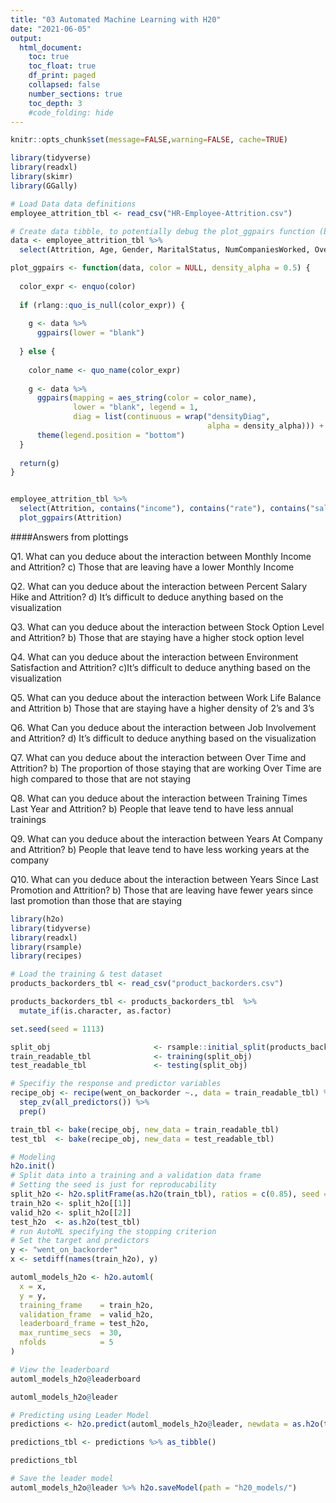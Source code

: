 ```yaml
---
title: "03 Automated Machine Learning with H20"
date: "2021-06-05"
output:
  html_document:
    toc: true
    toc_float: true
    df_print: paged
    collapsed: false
    number_sections: true
    toc_depth: 3
    #code_folding: hide
---
```


```r
knitr::opts_chunk$set(message=FALSE,warning=FALSE, cache=TRUE)
```

```r
library(tidyverse)
library(readxl)
library(skimr)
library(GGally)

# Load Data data definitions
employee_attrition_tbl <- read_csv("HR-Employee-Attrition.csv")

# Create data tibble, to potentially debug the plot_ggpairs function (because it has a data argument)
data <- employee_attrition_tbl %>%
  select(Attrition, Age, Gender, MaritalStatus, NumCompaniesWorked, Over18, DistanceFromHome)

plot_ggpairs <- function(data, color = NULL, density_alpha = 0.5) {
  
  color_expr <- enquo(color)
  
  if (rlang::quo_is_null(color_expr)) {
    
    g <- data %>%
      ggpairs(lower = "blank") 
    
  } else {
    
    color_name <- quo_name(color_expr)
    
    g <- data %>%
      ggpairs(mapping = aes_string(color = color_name), 
              lower = "blank", legend = 1,
              diag = list(continuous = wrap("densityDiag", 
                                            alpha = density_alpha))) +
      theme(legend.position = "bottom")
  }
  
  return(g)
}


employee_attrition_tbl %>%
  select(Attrition, contains("income"), contains("rate"), contains("salary"), contains("stock")) %>%
  plot_ggpairs(Attrition)

```
####Answers from plottings

Q1. What can you deduce about the interaction between Monthly Income and Attrition?
c) Those that are leaving have a lower Monthly Income

Q2. What can you deduce about the interaction between Percent Salary Hike and Attrition? 
d) It’s difficult to deduce anything based on the visualization

Q3. What can you deduce about the interaction between Stock Option Level and Attrition?
b) Those that are staying have a higher stock option level

Q4. What can you deduce about the interaction between Environment Satisfaction and Attrition? 
c)It’s difficult to deduce anything based on the visualization

Q5. What can you deduce about the interaction between Work Life Balance and Attrition 
b) Those that are staying have a higher density of 2’s and 3’s

Q6. What Can you deduce about the interaction between Job Involvement and Attrition? 
d) It’s difficult to deduce anything based on the visualization

Q7. What can you deduce about the interaction between Over Time and Attrition?
b) The proportion of those staying that are working Over Time are high compared to those that are not staying

Q8. What can you deduce about the interaction between Training Times Last Year and Attrition? 
b) People that leave tend to have less annual trainings

Q9. What can you deduce about the interaction between Years At Company and Attrition?
b) People that leave tend to have less working years at the company

Q10. What can you deduce about the interaction between Years Since Last Promotion and Attrition? 
b) Those that are leaving have fewer years since last promotion than those that are staying


```r
library(h2o)
library(tidyverse)
library(readxl)
library(rsample)
library(recipes)

# Load the training & test dataset
products_backorders_tbl <- read_csv("product_backorders.csv")

products_backorders_tbl <- products_backorders_tbl  %>%
  mutate_if(is.character, as.factor)

set.seed(seed = 1113)

split_obj                       <- rsample::initial_split(products_backorders_tbl, prop = 0.85)
train_readable_tbl              <- training(split_obj)
test_readable_tbl               <- testing(split_obj)

# Specifiy the response and predictor variables
recipe_obj <- recipe(went_on_backorder ~., data = train_readable_tbl) %>% 
  step_zv(all_predictors()) %>% 
  prep()

train_tbl <- bake(recipe_obj, new_data = train_readable_tbl)
test_tbl  <- bake(recipe_obj, new_data = test_readable_tbl)

# Modeling
h2o.init()
# Split data into a training and a validation data frame
# Setting the seed is just for reproducability
split_h2o <- h2o.splitFrame(as.h2o(train_tbl), ratios = c(0.85), seed = 1234)
train_h2o <- split_h2o[[1]]
valid_h2o <- split_h2o[[2]]
test_h2o  <- as.h2o(test_tbl)
# run AutoML specifying the stopping criterion
# Set the target and predictors
y <- "went_on_backorder"
x <- setdiff(names(train_h2o), y)

automl_models_h2o <- h2o.automl(
  x = x,
  y = y,
  training_frame    = train_h2o,
  validation_frame  = valid_h2o,
  leaderboard_frame = test_h2o,
  max_runtime_secs  = 30,
  nfolds            = 5 
)

# View the leaderboard
automl_models_h2o@leaderboard

automl_models_h2o@leader

# Predicting using Leader Model
predictions <- h2o.predict(automl_models_h2o@leader, newdata = as.h2o(test_tbl))

predictions_tbl <- predictions %>% as_tibble()

predictions_tbl

# Save the leader model
automl_models_h2o@leader %>% h2o.saveModel(path = "h20_models/")



```

